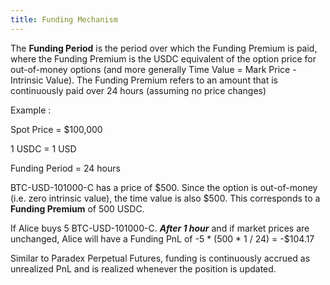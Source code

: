 ```yaml
---
title: Funding Mechanism
---
```


The **Funding Period** is the period over which the Funding Premium is paid, where the Funding Premium is the USDC equivalent of the option price for out-of-money options (and more generally Time Value = Mark Price - Intrinsic Value). The Funding Premium refers to an amount that is continuously paid over 24 hours (assuming no price changes)

Example :

Spot Price = \$100,000

1 USDC = 1 USD

Funding Period = 24 hours

BTC-USD-101000-C has a price of \$500. Since the option is out-of-money (i.e. zero intrinsic value), the time value is also \$500. This corresponds to a **Funding Premium** of 500 USDC.

If Alice buys 5 BTC-USD-101000-C. **_After 1 hour_** and if market prices are unchanged, Alice will have a Funding PnL of -5 * (500 * 1 / 24) = -\$104.17

Similar to Paradex Perpetual Futures, funding is continuously accrued as unrealized PnL and is realized whenever the position is updated.
